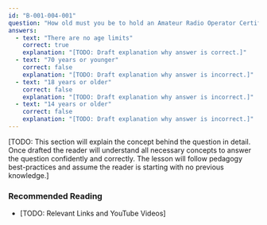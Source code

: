 ```yaml
---
id: "B-001-004-001"
question: "How old must you be to hold an Amateur Radio Operator Certificate with Basic Qualification?"
answers:
  - text: "There are no age limits"
    correct: true
    explanation: "[TODO: Draft explanation why answer is correct.]"
  - text: "70 years or younger"
    correct: false
    explanation: "[TODO: Draft explanation why answer is incorrect.]"
  - text: "18 years or older"
    correct: false
    explanation: "[TODO: Draft explanation why answer is incorrect.]"
  - text: "14 years or older"
    correct: false
    explanation: "[TODO: Draft explanation why answer is incorrect.]"
---
```


[TODO: This section will explain the concept behind the question in detail. Once drafted the reader will understand all necessary concepts to answer the question confidently and correctly. The lesson will follow pedagogy best-practices and assume the reader is starting with no previous knowledge.]

### Recommended Reading

- [TODO: Relevant Links and YouTube Videos]
